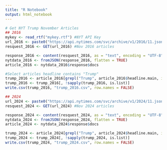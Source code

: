```yaml
---
title: "R Notebook"
output: html_notebook
---
```


```r
# Get NYT Trump November Articles 
## 2016
mykey <- read_rtf("mykey.rtf") #NYT API Key
url_2016 <- paste0("https://api.nytimes.com/svc/archive/v1/2016/11.json?api-key=", mykey)
resquest_2016 <- GET(url_2016) #Nov 2016 articles

response_2016 <- content(resquest_2016, as = "text", encoding = "UTF-8")
nytdata_2016 <- fromJSON(response_2016, flatten = TRUE) 
article_2016 <- nytdata_2016$response$docs 

#Select articles headline contains "Trump"
trump_2016 <- article_2016[grepl("Trump", article_2016$headline.main, ignore.case = TRUE),]
trump_2016 <- trump_2016[, !sapply(trump_2016, is.list)]
write.csv(trump_2016, "trump_2016.csv", row.names = FALSE)

## 2024
url_2024 <- paste0("https://api.nytimes.com/svc/archive/v1/2024/11.json?api-key=", mykey)
resquest_2024 <- GET(url_2024) #Nov 2024 articles

response_2024 <- content(resquest_2024, as = "text", encoding = "UTF-8")
nytdata_2024 <- fromJSON(response_2024, flatten = TRUE) 
article_2024 <- nytdata_2024$response$docs 

trump_2024 <- article_2024[grepl("Trump", article_2024$headline.main, ignore.case = TRUE),]
trump_2024 <- trump_2024[, !sapply(trump_2024, is.list)]
write.csv(trump_2024, "trump_2024.csv", row.names = FALSE)
```

